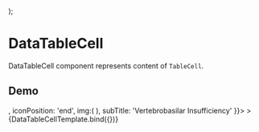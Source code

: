 
<Meta
  title="Onex/Components/Table/TableCell/DataTableCell"
  component={DataTableCell}
/>

  <Table>
    <TableBody>
      <TableRow>
        <TableCell>
          <DataTableCell {...args}/>
        </TableCell>
      </TableRow>
    </TableBody>
  </Table>
);

# DataTableCell
DataTableCell component represents content of ```TableCell```.

<Canvas>
  <Story name="Default" story={stories.Default} />
</Canvas>


## Demo
<Canvas>
  <Story
    name="Demo"
    args={{
      children: 'Clinical and Radiological Evaluation of Patients With',
      className: 'custom-datatablecell',
      dataTestId: 'test-datatablecell-id',
      icon: <BugFill />,
      iconPosition: 'end',
      img:(
        <Avatar
          src="https://robohash.org/my-own-slug.png?size=300x300&set=set1"
          size="md"
          hoverDisabled
        />),
      subTitle: 'Vertebrobasilar Insufficiency'
    }}>
   >
    {DataTableCellTemplate.bind({})}
  </Story>
</Canvas>

<ArgsTable story="Demo" />

